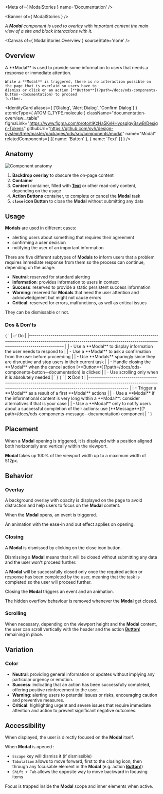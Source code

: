 
<Meta of={ ModalStories } name='Documentation' />

<Banner of={ ModalStories } />

_A **Modal** component is used to overlay with important content the main view of a site and block interactions with it._

<Canvas of={ ModalStories.Overview } sourceState='none' />

## Overview

<div className="documentation-overview">
  <div>
    A **Modal** is used to provide some information to users that needs a response or immediate attention.

    While a **Modal** is triggered, there is no interaction possible on the page that is overlaid so users have to
    dismiss or click on an action [**Button**](?path=/docs/ods-components-button--documentation) to proceed
    further.
  </div>

  <IdentityCard aliases={ ['Dialog', 'Alert Dialog', 'Confirm Dialog'] }
                atomicType={ ATOMIC_TYPE.molecule }
                className="documentation-overview__table"
                figmaLink="https://www.figma.com/proto/tIKzHa5KvHHyosgIgyBswB/Design-Tokens"
                githubUrl="https://github.com/ovh/design-system/tree/master/packages/ods/src/components/modal"
                name="Modal"
                relatedComponents={ [{ name: 'Button' }, { name: 'Text' }] } />
</div>

## Anatomy

![Component anatomy](components/modal/anatomy.png "Component anatomy")

1. **Backdrop overlay** to obscure the on-page content
2. **Container**
3. **Content** container, filled with [**Text**](?path=/docs/ods-components-text--documentation) or other read-only content, depending on the usage
4. **Action Buttons** container, to complete or cancel the **Modal** task
5. **`close` icon Button** to close the **Modal** without submitting any data

## Usage

**Modals** are used in different cases:
- alerting users about something that requires their agreement
- confirming a user decision
- notifying the user of an important information

There are five different subtypes of **Modals** to inform users that a problem requires immediate response from them so the process can continue, depending on the usage:
- **Neutral**: reserved for standard alerting
- **Information**: provides information to users in context
- **Success**: reserved to provide a static persistent success information
- **Warning**: reserved for **Modals** that need the user attention and acknowledgment but might not cause errors
- **Critical**: reserved for errors, malfunctions, as well as critical issues

They can be dismissable or not.

### Dos & Don'ts

<Markdown className="documentation-do-table">
  { `
| ✅ Do                                                                                                                                                                           |
|------------------------------------------------------------------------------------------------------------------------------------------------------------------------------ |
| - Use a **Modal** to display information the user needs to respond to                                                                                                          |
| - Use a **Modal** to ask a confirmation from the user before proceeding                                                                                                        |
| - Use **Modals** sparingly since they are disruptive and stop users in their current task                                                                                      |
| - Handle closing the **Modal** when the cancel action [**Button**](?path=/docs/ods-components-button--documentation) is clicked                                        |
| - Use scrolling only when it is absolutely needed                                                                                                                              |
` }
</Markdown>

<Markdown className="documentation-dont-table">
  { `
| ❌ Don't                                                                                                                                                                             |
|--------------------------------------------------------------------------------------------------------------------------------------------------------------------------------    |
| - Trigger a **Modal** as a result of a first **Modal** actions                                                                                                                      |
| - Use a **Modal** if the informational content is very long within a **Modal**: consider alternatives if that is your case                                                          |
| - Use a **Modal** only to notify users about a successful completion of their actions: use [**Message**](?path=/docs/ods-components-message--documentation) component |
` }
</Markdown>

## Placement

When a **Modal** opening is triggered, it is displayed with a position aligned both horizontally and vertically within the viewport.

**Modal** takes up 100% of the viewport width up to a maximum width of 512px.

## Behavior

### Overlay

A background overlay with opacity is displayed on the page to avoid distraction and help users to focus on the **Modal** content.

When the **Modal** opens, an event is triggered.

An animation with the ease-in and out effect applies on opening.

### Closing

A **Modal** is dismissed by clicking on the close icon button.

Dismissing a **Modal** means that it will be closed without submitting any data and the user won't proceed further.

A **Modal** will be successfully closed only once the required action or response has been completed by the user, meaning that the task is completed so the user will proceed further.

Closing the **Modal** triggers an event and an animation.

The hidden overflow behaviour is removed whenever the **Modal** get closed.

### Scrolling

When necessary, depending on the viewport height and the **Modal** content, the user can scroll vertically with the header and the action [**Button**](?path=/docs/ods-components-button--documentation)) remaining in place.

## Variation

### Color

- **Neutral**: providing general information or updates without implying any particular urgency or emotion.
- **Success**: indicating that an action has been successfully completed, offering positive reinforcement to the user.
- **Warning**: alerting users to potential issues or risks, encouraging caution and preventive measures.
- **Critical**: highlighting urgent and severe issues that require immediate attention and action to prevent significant negative outcomes.

## Accessibility

When displayed, the user is directly focused on the **Modal** itself.

When **Modal** is opened :
- `Escape` key will dismiss it (if dismissible)
- `Tabulation` allows to move forward, first to the closing icon, then through any focusable element in the **Modal** (e.g. action [**Button**](?path=/docs/ods-components-button--documentation)))
- `Shift + Tab` allows the opposite way to move backward in focusing items

Focus is trapped inside the **Modal** scope and inner elements when active.
